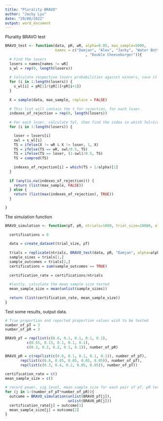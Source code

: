 ```yaml
---
title: "Plurality BRAVO"
author: "Jacky Lyu"
date: "29/08/2022"
output: word_document
---
```

Plurality BRAVO test
```r
BRAVO_test <- function(data, pR, wR, alpha=0.05, max_sample=5000,
                       names = c("Damjan", "Alex", "Jacky", "Water Bottle"
                                     , "Double Cheeseburger")){
  # Find the losers
  losers = names[names != wR]
  s_wl = rep(0, length(losers))
  
  # Calculate respective losers probabilities against winners, save it in a vector 
  for (i in 1:length(losers)) {
    s_wl[i] = pR[1]/(pR[1]+pR[i+1]) 
  }
  
  X = sample(data, max_sample, replace = FALSE)
  
  # This list will contain the t for rejection, for each loser. 
  indexes_of_rejection = rep(0, length(losers))
  
  # For each loser, calculate Twl, then find the index in which Twl>1/alpha
  for (i in 1:length(losers)) {

    loser = losers[i]
    swl = s_wl[i] 
    TS = ifelse(X != wR & X != loser, 1, X)
    TS = ifelse(TS == wR, swl/0.5, TS)
    TS = ifelse(TS == loser, (1-swl)/0.5, TS)
    TS = cumprod(TS)
    
    indexes_of_rejection[i] = which(TS > 1/alpha)[1]
  }
  
  if (any(is.na(indexes_of_rejection))) {
    return (list(max_sample, FALSE))
  } else {
    return (list(max(indexes_of_rejection), TRUE))
  }

}
```

The simulation function
```r
BRAVO_simulation <- function(pT, pR, ntrials=1000, trial_size=10000, alpha=0.05){
  
  certifications = 0
  
  data = create_dataset(trial_size, pT)
  
  trials = replicate(ntrials, BRAVO_test(data, pR, "Damjan", alpha=alpha))
  sample_sizes = trials[1,]
  sample_outcomes = trials[2,]
  certifications = sum(sample_outcomes == TRUE)
  
  certification_rate = certifications/ntrials
  
  #lastly, calculate the mean sample size tested
  mean_sample_size = mean(unlist(sample_sizes))
  
  return (list(certification_rate, mean_sample_size))
}

```

Test some results, output data.
```r
# True proportion and reported proportion values wish to be tested
number_of_pT = 3
number_of_pR = 3

BRAVO_pT = rep(list(c(0.6, 0.1, 0.1, 0.1, 0.1),
          c(0.55, 0.15, 0.1, 0.1, 0.1),
          c(0.3, 0.2, 0.2, 0.1, 0.1)), number_of_pR)

BRAVO_pR = c(rep(list(c(0.6, 0.1, 0.1, 0.1, 0.1)), number_of_pT),
       rep(list(c(0.8, 0.05, 0.05, 0.05, 0.05)), number_of_pT),
       rep(list(c(0.3, 0.4, 0.2, 0.05, 0.05)), number_of_pT))
                          
certification_rate = c()
mean_sample_size = c()

# record power, sig level, mean sample size for each pair of pT, pR tested
for (j in 1:(number_of_pT*number_of_pR)){
  outcome = BRAVO_simulation(unlist(BRAVO_pT[j]),
                             unlist(BRAVO_pR[j]))
  certification_rate[j] = outcome[1]
  mean_sample_size[j] = outcome[2]
}

```


